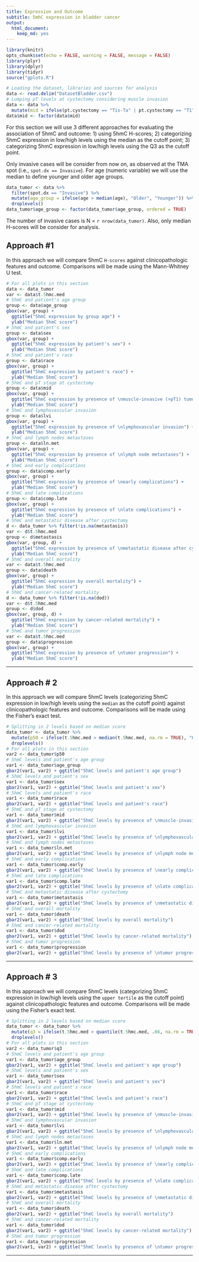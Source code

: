 ```yaml
---
title: Expression and Outcome
subtitle: 5mhC expression in bladder cancer
output: 
  html_document: 
    keep_md: yes
---
```


```r
library(knitr)
opts_chunk$set(echo = FALSE, warning = FALSE, message = FALSE)
library(plyr)
library(dplyr)
library(tidyr)
source("gplots.R")
```

```r
# Loading the dataset, libraries and sources for analysis
data <- read.delim("DatasetBladder.csv")
# Lumping pT levels at cystectomy considering muscle invasion
data <- data %>%
  mutate(mid = ifelse(pt.cystectomy == "Tis-Ta" | pt.cystectomy == "T1", "No", "Yes"))
data$mid <- factor(data$mid)
```

For this section we will use 3 different approaches for evaluating the association of 5hmC and outcome: 1) using 5hmC H-scores; 2) categorizing 5hmC expression in low/high levels using the median as the cutoff point; 3) categorizing 5hmC expression in low/high levels using the Q3 as the cutoff point.

Only invasive cases will be consider from now on, as observed at the TMA spot (i.e., `spot.dx == Invasive`). For age (numeric variable) we will use the median to define younger and older age groups.

```r
data_tumor <- data %>%
  filter(spot.dx == "Invasive") %>%
  mutate(age_group = ifelse(age > median(age), "Older", "Younger")) %>%
  droplevels()
data_tumor$age_group <- factor(data_tumor$age_group, ordered = TRUE)
```

The number of invasive cases is N = `r nrow(data_tumor)`. Also, only median H-scores will be consider for analysis.

## Approach #1
In this approach we will compare 5hmC `H-scores` against clinicopathologic features and outcome. Comparisons will be made using the Mann-Whitney U test. 

```r
# For all plots in this section
data <- data_tumor
var <- data$t.5hmc.med
# 5hmC and patient's age group
group <- data$age_group
gbox(var, group) + 
  ggtitle("5hmC expression by group age") +
  ylab("Median 5hmC score")
# 5hmC and patient's sex
group <- data$sex
gbox(var, group) + 
  ggtitle("5hmC expression by patient's sex") +
  ylab("Median 5hmC score")
# 5hmC and patient's race
group <- data$race
gbox(var, group) + 
  ggtitle("5hmC expression by patient's race") +
  ylab("Median 5hmC score")
# 5hmC and pT stage at cystectomy
group <- data$mid
gbox(var, group) +
  ggtitle("5hmC expression by presence of \nmuscle-invasive (>pT1) tumor") +
  ylab("Median 5hmC score")
# 5hmC and lymphovascular invasion
group <- data$lvi
gbox(var, group) + 
  ggtitle("5hmC expression by presence of \nlymphovascular invasion") +
  ylab("Median 5hmC score")
# 5hmC and lymph nodes metastases
group <- data$ln.met
gbox(var, group) + 
  ggtitle("5hmC expression by presence of \nlymph node metastases") +
  ylab("Median 5hmC score")
# 5hmC and early complications
group <- data$comp.early
gbox(var, group) + 
  ggtitle("5hmC expression by presence of \nearly complications") +
  ylab("Median 5hmC score")
# 5hmC and late complications
group <- data$comp.late
gbox(var, group) + 
  ggtitle("5hmC expression by presence of \nlate complications") +
  ylab("Median 5hmC score")
# 5hmC and metastatic disease after cystectomy
d <- data_tumor %>% filter(!is.na(metastasis))
var <- d$t.5hmc.med
group <- d$metastasis
gbox(var, group, d) + 
  ggtitle("5hmC expression by presence of \nmetastatic disease after cystectomy") +
  ylab("Median 5hmC score")
# 5hmC and overall mortality
var <- data$t.5hmc.med
group <- data$death
gbox(var, group) + 
  ggtitle("5hmC expression by overall mortality") +
  ylab("Median 5hmC score")
# 5hmC and cancer-related mortality
d <- data_tumor %>% filter(!is.na(dod))
var <- d$t.5hmc.med
group <- d$dod
gbox(var, group, d) + 
  ggtitle("5hmC expression by cancer-related mortality") +
  ylab("Median 5hmC score")
# 5hmC and tumor progression
var <- data$t.5hmc.med
group <- data$progression
gbox(var, group) + 
  ggtitle("5hmC expression by presence of \ntumor progression") +
  ylab("Median 5hmC score")
```

***

## Approach # 2
In this approach we will compare 5hmC levels (categorizing 5hmC expression in low/high levels using the `median` as the cutoff point) against clinicopathologic features and outcome. Comparisons will be made using the Fisher's exact test.

```r
# Splitting in 2 levels based on median score
data_tumor <- data_tumor %>%
  mutate(p50 = ifelse(t.5hmc.med > median(t.5hmc.med, na.rm = TRUE), "High", "Low")) %>%
  droplevels()
# For all plots in this section
var2 <- data_tumor$p50
# 5hmC levels and patient's age group
var1 <- data_tumor$age_group
gbar2(var1, var2) + ggtitle("5hmC levels and patient's age group")
# 5hmC levels and patient's sex
var1 <- data_tumor$sex
gbar2(var1, var2) + ggtitle("5hmC levels and patient's sex")
# 5hmC levels and patient's race
var1 <- data_tumor$race
gbar2(var1, var2) + ggtitle("5hmC levels and patient's race")
# 5hmC and pT stage at cystectomy
var1 <- data_tumor$mid
gbar2(var1, var2) + ggtitle("5hmC levels by presence of \nmuscle-invasive (>pT1) tumor")
# 5hmC and lymphovascular invasion
var1 <- data_tumor$lvi
gbar2(var1, var2) + ggtitle("5hmC levels by presence of \nlymphovascular invasion")
# 5hmC and lymph nodes metastases
var1 <- data_tumor$ln.met
gbar2(var1, var2) + ggtitle("5hmC levels by presence of \nlymph node metastases")
# 5hmC and early complications
var1 <- data_tumor$comp.early
gbar2(var1, var2) + ggtitle("5hmC levels by presence of \nearly complications")
# 5hmC and late complications
var1 <- data_tumor$comp.late
gbar2(var1, var2) + ggtitle("5hmC levels by presence of \nlate complications")
# 5hmC and metastatic disease after cystectomy
var1 <- data_tumor$metastasis
gbar2(var1, var2) + ggtitle("5hmC levels by presence of \nmetastatic disease after cystectomy")
# 5hmC and overall mortality
var1 <- data_tumor$death
gbar2(var1, var2) + ggtitle("5hmC levels by overall mortality")
# 5hmC and cancer-related mortality
var1 <- data_tumor$dod
gbar2(var1, var2) + ggtitle("5hmC levels by cancer-related mortality")
# 5hmC and tumor progression
var1 <- data_tumor$progression
gbar2(var1, var2) + ggtitle("5hmC levels by presence of \ntumor progression")
```

***

## Approach # 3
In this approach we will compare 5hmC levels (categorizing 5hmC expression in low/high levels using the `upper tertile` as the cutoff point) against clinicopathologic features and outcome. Comparisons will be made using the Fisher's exact test.

```r
# Splitting in 2 levels based on median score
data_tumor <- data_tumor %>%
  mutate(q3 = ifelse(t.5hmc.med > quantile(t.5hmc.med, .66, na.rm = TRUE), "High", "Low")) %>%
  droplevels()
# For all plots in this section
var2 <- data_tumor$q3
# 5hmC levels and patient's age group
var1 <- data_tumor$age_group
gbar2(var1, var2) + ggtitle("5hmC levels and patient's age group")
# 5hmC levels and patient's sex
var1 <- data_tumor$sex
gbar2(var1, var2) + ggtitle("5hmC levels and patient's sex")
# 5hmC levels and patient's race
var1 <- data_tumor$race
gbar2(var1, var2) + ggtitle("5hmC levels and patient's race")
# 5hmC and pT stage at cystectomy
var1 <- data_tumor$mid
gbar2(var1, var2) + ggtitle("5hmC levels by presence of \nmuscle-invasive (>pT1) tumor")
# 5hmC and lymphovascular invasion
var1 <- data_tumor$lvi
gbar2(var1, var2) + ggtitle("5hmC levels by presence of \nlymphovascular invasion")
# 5hmC and lymph nodes metastases
var1 <- data_tumor$ln.met
gbar2(var1, var2) + ggtitle("5hmC levels by presence of \nlymph node metastases")
# 5hmC and early complications
var1 <- data_tumor$comp.early
gbar2(var1, var2) + ggtitle("5hmC levels by presence of \nearly complications")
# 5hmC and late complications
var1 <- data_tumor$comp.late
gbar2(var1, var2) + ggtitle("5hmC levels by presence of \nlate complications")
# 5hmC and metastatic disease after cystectomy
var1 <- data_tumor$metastasis
gbar2(var1, var2) + ggtitle("5hmC levels by presence of \nmetastatic disease after cystectomy")
# 5hmC and overall mortality
var1 <- data_tumor$death
gbar2(var1, var2) + ggtitle("5hmC levels by overall mortality")
# 5hmC and cancer-related mortality
var1 <- data_tumor$dod
gbar2(var1, var2) + ggtitle("5hmC levels by cancer-related mortality")
# 5hmC and tumor progression
var1 <- data_tumor$progression
gbar2(var1, var2) + ggtitle("5hmC levels by presence of \ntumor progression")
```

***
